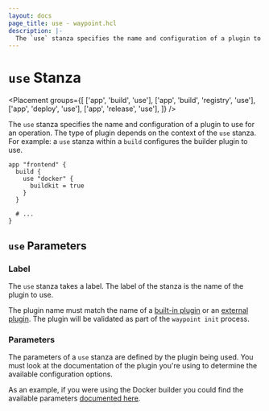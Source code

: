 ```yaml
---
layout: docs
page_title: use - waypoint.hcl
description: |-
  The `use` stanza specifies the name and configuration of a plugin to use for an operation.
---
```


# `use` Stanza

<Placement
  groups={[
    ['app', 'build', 'use'],
    ['app', 'build', 'registry', 'use'],
    ['app', 'deploy', 'use'],
    ['app', 'release', 'use'],
  ]}
/>

The `use` stanza specifies the name and configuration of a plugin to use for
an operation. The type of plugin depends on the context of the `use` stanza.
For example: a `use` stanza within a `build` configures the builder plugin
to use.

```hcl
app "frontend" {
  build {
    use "docker" {
      buildkit = true
    }
  }

  # ...
}
```

## `use` Parameters

### Label

The `use` stanza takes a label. The label of the stanza is the name
of the plugin to use.

The plugin name must match the name of a [built-in plugin](/waypoint/plugins)
or an [external plugin](/waypoint/docs/plugins). The plugin will be validated as part of
the `waypoint init` process.

### Parameters

The parameters of a `use` stanza are defined by the plugin being used.
You must look at the documentation of the plugin you're using to determine
the available configuration options.

As an example, if you were using the Docker builder you could find
the available parameters [documented here](/waypoint/plugins/docker#docker-builder).
